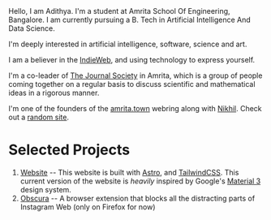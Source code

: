 

<BaseLayout title="About" description="About Me">

<Prose>
Hello, I am Adithya. I'm a student at Amrita School Of Engineering, Bangalore. I am currently pursuing a B. Tech in Artificial Intelligence And Data Science.

I'm deeply interested in artificial intelligence, software, science and art.

I am a believer in the [IndieWeb](https://indieweb.org), and using technology to express yourself.

I'm a co-leader of [The Journal Society](https://jsoc.amrita.town) in Amrita, which is a group of people coming together on a regular basis to discuss scientific and mathematical ideas in a rigorous manner.

I'm one of the founders of the [amrita.town](https://amrita.town) webring along with [Nikhil](https://heftymouse.me). Check out a [random site](https://amrita.town/random).


# Selected Projects

1. [Website](https://github.com/nairadithya/website) -- This website is built with [Astro](https://astro.build), and [TailwindCSS](https://tailwindcss.com). This current version of the website is *heavily* inspired by Google's [Material 3](https://m3.material.io) design system.
2. [Obscura](https://github.com/nairadithya/obscura) -- A browser extension that blocks all the distracting parts of Instagram Web (only on Firefox for now)
</Prose>
</BaseLayout>
